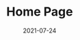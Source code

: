 ---
path: "/src/markdown/home"
title: "Home Page"
date: "2021-07-24"
head: "Home"
video: 'https://player.vimeo.com/external/596315373.hd.mp4?s=10bb1f2e0fb336af230477953acc12c8e03e0351&amp;profile_id=175'
backgroundImg: '../../images/homePage/home-background.webp'
backgroundImgAlt: 'dsdsdsd'
imageCard1: '../../images/imageCard/ImageCard1.jpg'
imageCard2: '../../images/imageCard/ImageCard2.jpg'
imageCard3: '../../images/imageCard/ImageCard3.jpg'
imageCard4: '../../images/imageCard/ImageCard4.jpg'
imageCard5: '../../images/imageCard/ImageCard5.jpg'
imageCard6: '../../images/imageCard/ImageCard6.jpg'
sliderCard1: '../../images/carousel/carousel1.png'
sliderCard2: '../../images/carousel/carousel2.png'
sliderCard3: '../../images/carousel/carousel3.png'
sliderCard4: '../../images/carousel/carousel4.png'

---